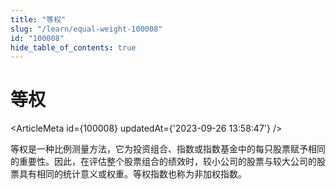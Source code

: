 ```yaml
---
title: "等权"
slug: "/learn/equal-weight-100008"
id: "100008"
hide_table_of_contents: true
---
```



# 等权

<ArticleMeta id={100008} updatedAt={'2023-09-26 13:58:47'} />
<div className='border-solid border-b border-t-0 my-4 border-[var(--ifm-color-gray-300)]' />

等权是一种比例测量方法，它为投资组合、指数或指数基金中的每只股票赋予相同的重要性。因此，在评估整个股票组合的绩效时，较小公司的股票与较大公司的股票具有相同的统计意义或权重。等权指数也称为非加权指数。
